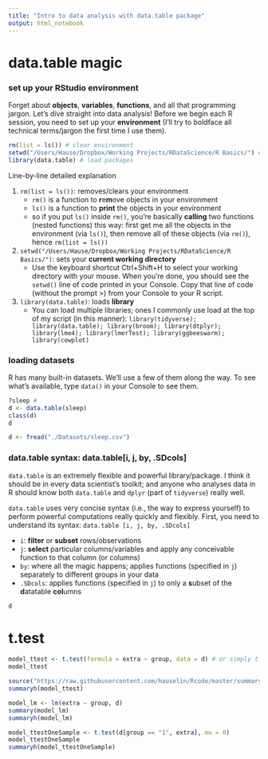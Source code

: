 ```yaml
---
title: "Intro to data analysis with data.table package"
output: html_notebook
---
```


# data.table magic

### set up your RStudio environment

Forget about **objects**, **variables**, **functions**, and all that programming jargon. Let's dive straight into data analysis! Before we begin each R session, you need to set up your **environment** (I'll try to boldface all technical terms/jargon the first time I use them). 

```r
rm(list = ls()) # clear environment
setwd("/Users/Hause/Dropbox/Working Projects/RDataScience/R Basics/") # set working directory
library(data.table) # load packages
```

Line-by-line detailed explanation

1. `rm(list = ls())`: removes/clears your environment
    * `rm()` is a function to **r**e**m**ove objects in your environment
    * `ls()` is a function to **print** the objects in your environment
    * so if you put `ls()` inside `rm()`, you're basically **calling** two functions (nested functions) this way: first get me all the objects in the environment (via `ls()`), then remove all of these objects (via `rm()`), hence `rm(list = ls())`
2. `setwd("/Users/Hause/Dropbox/Working Projects/RDataScience/R Basics/")`: sets your **current working directory**
    * Use the keyboard shortcut Ctrl+Shift+H to select your working directory with your mouse. When you're done, you should see the `setwd()` line of code printed in your Console. Copy that line of code (without the prompt >) from your Console to your R script.
3. `library(data.table)`: loads **library**
    * You can load multiple libraries; ones I commonly use load at the top of my script (in this manner): `library(tidyverse); library(data.table); library(broom); library(dtplyr); library(lme4); library(lmerTest); library(ggbeeswarm); library(cowplot)`


### loading datasets
R has many built-in datasets. We'll use a few of them along the way. To see what's available, type `data()` in your Console to see them. 

```r
?sleep # 
d <- data.table(sleep) 
class(d)
d
```


```r
d <- fread("./Datasets/sleep.csv")
```


### data.table syntax: data.table[i, j, by, .SDcols] 

`data.table` is an extremely flexible and powerful library/package. I think it should be in every data scientist's toolkit; and anyone who analyses data in R should know both `data.table` and `dplyr` (part of `tidyverse`) really well.

`data.table` uses very concise syntax (i.e., the way to express yourself) to perform powerful computations really quickly and flexibly. First, you need to understand its syntax: `data.table [i, j, by, .SDcols]`

* `i`: **filter** or **subset** rows/observations
* `j`: **select** particular columns/variables and apply any conceivable function to that column (or columns) 
* `by`: where all the magic happens; applies functions (specified in `j`) separately to different groups in your data
* `.SDcols`: applies functions (specified in `j`) to only a **s**ubset of the **d**atatable **col**umns

```r
d


```

# t.test

```r
model_ttest <- t.test(formula = extra ~ group, data = d) # or simply t.test(extra ~ group, d)
model_ttest
```

```r
source("https://raw.githubusercontent.com/hauselin/Rcode/master/summaryh.R")
summaryh(model_ttest)
```

```r
model_lm <- lm(extra ~ group, d)
summary(model_lm)
summaryh(model_lm)
```

```r
model_ttestOneSample <- t.test(d[group == "1", extra], mu = 0)
model_ttestOneSample
summaryh(model_ttestOneSample)
```


